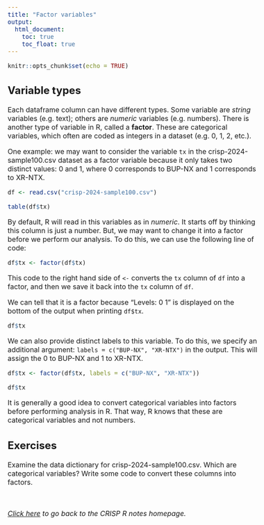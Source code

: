 ```yaml
---
title: "Factor variables"
output:
  html_document:
    toc: true
    toc_float: true
---
```


<style type="text/css">
  body{
  font-size: 12pt;
}
</style>


```r
knitr::opts_chunk$set(echo = TRUE)
```


## Variable types

Each dataframe column can have different types. Some variable are *string* variables 
(e.g. text); others are *numeric* variables (e.g. numbers). There is another type 
of variable in R, called a **factor**. These are categorical variables, which often 
are coded as integers in a dataset (e.g. 0, 1, 2, etc.). 

One example: we may want to consider the variable `tx` in the crisp-2024-sample100.csv 
dataset as a factor variable because it only takes two distinct values: 0 and 1, where
0 corresponds to BUP-NX and 1 corresponds to XR-NTX. 

```r
df <- read.csv("crisp-2024-sample100.csv")

table(df$tx)
```

By default, R will read in this variables as in *numeric*. It starts off by thinking this column is just a number. But, we may want to change 
it into a factor before we perform our analysis. To do this, we can use the following line of code: 

```r
df$tx <- factor(df$tx)
```

This code to the right hand side of `<-`  converts the `tx` column of `df` 
into a factor, and then we save it back into the `tx` column of `df`. 

We can tell that it is a factor because "Levels: 0 1" is displayed on the bottom of the output when printing `df$tx`.

```r
df$tx
```

We can also provide distinct labels to this variable. To do this, we specify 
an additional argument: `labels = c("BUP-NX", "XR-NTX")` in the output. This will 
assign the 0 to BUP-NX and 1 to XR-NTX. 

```r
df$tx <- factor(df$tx, labels = c("BUP-NX", "XR-NTX"))

df$tx
```

It is generally a good idea to convert categorical variables into factors
before performing analysis in R. That way, R knows that these are categorical variables 
and not numbers. 

## Exercises 

Examine the data dictionary for crisp-2024-sample100.csv. Which are categorical variables? Write some code to convert these columns into factors. 

&nbsp; &nbsp; &nbsp;

*[Click here](https://jpspeng.github.io/crisp_notes/) to go back to the CRISP R notes homepage.*


